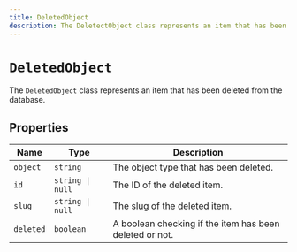 ```yaml
---
title: DeletedObject
description: The DeletectObject class represents an item that has been deleted from the database.
---
```


# `DeletedObject`

The `DeletedObject` class represents an item that has been deleted from the database.

## Properties

| Name | Type | Description |
| - | - | - |
| `object` | `string` | The object type that has been deleted. |
| `id` | `string \| null` | The ID of the deleted item. |
| `slug` | `string \| null` | The slug of the deleted item. |
| `deleted` | `boolean` | A boolean checking if the item has been deleted or not. |

